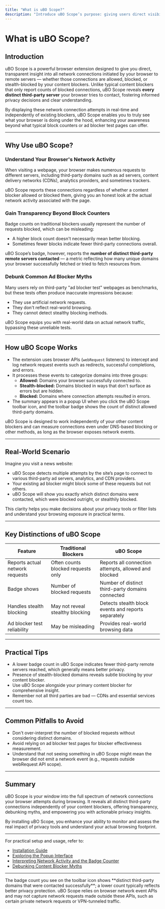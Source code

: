```yaml
---
title: "What is uBO Scope?"
description: "Introduce uBO Scope’s purpose: giving users direct visibility into all attempted or successful third-party connections on any webpage, independent of existing blockers, to foster transparency and informed privacy decisions. Explains the distinct value over both block counters and ad blocker test pages."
---
```


# What is uBO Scope?

## Introduction

uBO Scope is a powerful browser extension designed to give you direct, transparent insight into all network connections initiated by your browser to remote servers — whether those connections are allowed, blocked, or stealth-blocked by your content blockers. Unlike typical content blockers that only report counts of blocked connections, uBO Scope reveals **every distinct third-party server** your browser tries to contact, fostering informed privacy decisions and clear understanding.

By displaying these network connection attempts in real-time and independently of existing blockers, uBO Scope enables you to truly see what your browser is doing under the hood, enhancing your awareness beyond what typical block counters or ad blocker test pages can offer.

---

## Why Use uBO Scope?

### Understand Your Browser's Network Activity

When visiting a webpage, your browser makes numerous requests to different servers, including third-party domains such as ad servers, content delivery networks (CDNs), analytics providers, and sometimes trackers.

uBO Scope reports these connections regardless of whether a content blocker allowed or blocked them, giving you an honest look at the actual network activity associated with the page.

### Gain Transparency Beyond Block Counters

Badge counts on traditional blockers usually represent the number of requests blocked, which can be misleading:
- A higher block count doesn't necessarily mean better blocking.
- Sometimes fewer blocks indicate fewer third-party connections overall.

uBO Scope’s badge, however, reports the **number of distinct third-party remote servers contacted** — a metric reflecting how many unique domains your browser successfully fetched or tried to fetch resources from.

### Debunk Common Ad Blocker Myths

Many users rely on third-party "ad blocker test" webpages as benchmarks, but these tests often produce inaccurate impressions because:
- They use artificial network requests.
- They don't reflect real-world browsing.
- They cannot detect stealthy blocking methods.

uBO Scope equips you with real-world data on actual network traffic, bypassing these unreliable tests.

---

## How uBO Scope Works

- The extension uses browser APIs (`webRequest` listeners) to intercept and log network request events such as redirects, successful completions, and errors.
- It processes these events to categorize domains into three groups:
  - **Allowed:** Domains your browser successfully connected to.
  - **Stealth-blocked:** Domains blocked in ways that don't surface as errors but are hidden.
  - **Blocked:** Domains where connection attempts resulted in errors.
- The summary appears in a popup UI when you click the uBO Scope toolbar icon, and the toolbar badge shows the count of distinct allowed third-party domains.

uBO Scope is designed to work independently of your other content blockers and can measure connections even under DNS-based blocking or other methods, as long as the browser exposes network events.

---

## Real-World Scenario

Imagine you visit a news website:
- uBO Scope detects multiple attempts by the site’s page to connect to various third-party ad servers, analytics, and CDN providers.
- Your existing ad blocker might block some of these requests but not others.
- uBO Scope will show you exactly which distinct domains were contacted, which were blocked outright, or stealthily blocked.

This clarity helps you make decisions about your privacy tools or filter lists and understand your browsing exposure in practical terms.

---

## Key Distinctions of uBO Scope

| Feature                          | Traditional Blockers                       | uBO Scope                                 |
|---------------------------------|-------------------------------------------|-------------------------------------------|
| Reports actual network requests  | Often counts blocked requests only         | Reports all connection attempts, allowed and blocked |
| Badge shows                     | Number of blocked requests                  | Number of distinct third-party domains connected |
| Handles stealth blocking         | May not reveal stealthy blocking            | Detects stealth block events and reports separately |
| Ad blocker test reliability      | May be misleading                          | Provides real-world browsing data           |

---

## Practical Tips

- A lower badge count in uBO Scope indicates fewer third-party remote servers reached, which generally means better privacy.
- Presence of stealth-blocked domains reveals subtle blocking by your content blocker.
- Use uBO Scope alongside your primary content blocker for comprehensive insight.
- Remember not all third parties are bad — CDNs and essential services count too.

---

## Common Pitfalls to Avoid

- Don't over-interpret the number of blocked requests without considering distinct domains.
- Avoid relying on ad blocker test pages for blocker effectiveness measurement.
- Understand that not seeing something in uBO Scope might mean the browser did not emit a network event (e.g., requests outside webRequest API scope).

---

## Summary

uBO Scope is your window into the full spectrum of network connections your browser attempts during browsing. It reveals all distinct third-party connections independently of your content blockers, offering transparency, debunking myths, and empowering you with actionable privacy insights.

By installing uBO Scope, you enhance your ability to monitor and assess the real impact of privacy tools and understand your actual browsing footprint.

---

For practical setup and usage, refer to:
- [Installation Guide](../getting-started/install-configure/installation)
- [Exploring the Popup Interface](../getting-started/using-validating/exploring-popup)
- [Interpreting Network Activity and the Badge Counter](../../guides/using-ubo-scope/interpreting-network-activity)
- [Debunking Content Blocker Myths](../../guides/using-ubo-scope/debunking-adblock-myths)

---

<Info>
The badge count you see on the toolbar icon shows **distinct third-party domains that were contacted successfully**; a lower count typically reflects better privacy protection.
</Info>

<Warning>
uBO Scope relies on browser network event APIs and may not capture network requests made outside these APIs, such as certain private network requests or VPN-tunneled traffic.
</Warning>
